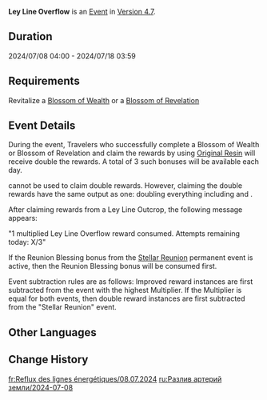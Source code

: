 {{Event
|name              = Ley Line Overflow 2024-07-08
|image             = Ley Line Overflow.png
|type              = In-Game
|time_known        = yes
|time_start        = 2024-07-08 04:00:00
|time_end          = 2024-07-15 03:59:59
|link              = https://genshin.hoyoverse.com/en/news/detail/124190
}}
{{Description|The flow of experience and gold within the ley lines has been notable of late...<br>Use the power of Original Resin to make Blossoms of Wealth and Blossoms of Revelation bloom brilliantly, and bring forth shining [[Mora]] and forerunners' experiences into the world.}}
'''Ley Line Overflow''' is an [[Event]] in [[Version 4.7]].

==Duration==
2024/07/08 04:00 - 2024/07/18 03:59

==Requirements==
Revitalize a [[Blossom of Wealth]] or a [[Blossom of Revelation]]

==Event Details==
During the event, Travelers who successfully complete a Blossom of Wealth or Blossom of Revelation and claim the rewards by using [[Original Resin]] will receive double the rewards. A total of 3 such bonuses will be available each day.

{{Item|Condensed Resin|30}} cannot be used to claim double rewards. However, claiming the double rewards have the same output as one: doubling everything including {{Item|Companionship EXP|30}} and {{Item|Adventure EXP|30}}.

After claiming rewards from a Ley Line Outcrop, the following message appears:

"1 multiplied Ley Line Overflow reward consumed. Attempts remaining today: X/3"

If the Reunion Blessing bonus from the [[Stellar Reunion]] permanent event is active, then the Reunion Blessing bonus will be consumed first.

Event subtraction rules are as follows: Improved reward instances are first subtracted from the event with the highest Multiplier. If the Multiplier is equal for both events, then double reward instances are first subtracted  from the "Stellar Reunion" event.

==Other Languages==
{{Other Languages|Ley Line Overflow}}

==Change History==
{{Change History|4.7}}

[[fr:Reflux des lignes énergétiques/08.07.2024]]
[[ru:Разлив артерий земли/2024-07-08]]